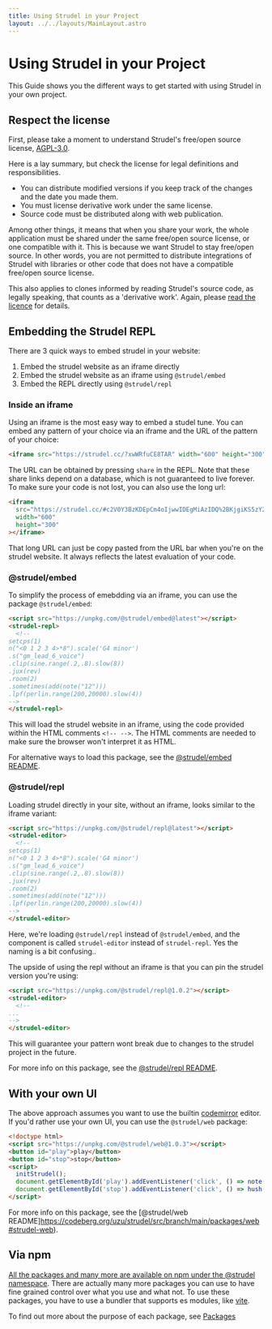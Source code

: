 ```yaml
---
title: Using Strudel in your Project
layout: ../../layouts/MainLayout.astro
---
```


# Using Strudel in your Project

This Guide shows you the different ways to get started with using Strudel in your own project.

## Respect the license

First, please take a moment to understand Strudel's free/open source license, 
[AGPL-3.0](https://www.gnu.org/licenses/agpl-3.0.en.html).

Here is a lay summary, but check the license for legal definitions and responsibilities.

* You can distribute modified versions if you keep track of the changes and the date you made them.
* You must license derivative work under the same license. 
* Source code must be distributed along with web publication.

Among other things, it means that when you share your work, the whole application must be shared under the same free/open source license, or one compatible with it. This is because we want Strudel to stay free/open source. In other words, you are not permitted to distribute integrations of Strudel with libraries or other code that does not have a compatible free/open source license. 

This also applies to clones informed by reading Strudel's source code, as legally speaking, that counts as a 'derivative work'. Again, please [read the licence](https://www.gnu.org/licenses/agpl-3.0.en.html) for details.

## Embedding the Strudel REPL

There are 3 quick ways to embed strudel in your website:

1. Embed the strudel website as an iframe directly
2. Embed the strudel website as an iframe using `@strudel/embed`
3. Embed the REPL directly using `@strudel/repl`

### Inside an iframe

Using an iframe is the most easy way to embed a studel tune.
You can embed any pattern of your choice via an iframe and the URL of the pattern of your choice:

```html
<iframe src="https://strudel.cc/?xwWRfuCE8TAR" width="600" height="300"></iframe>
```

The URL can be obtained by pressing `share` in the REPL.
Note that these share links depend on a database, which is not guaranteed to live forever.
To make sure your code is not lost, you can also use the long url:

```html
<iframe
  src="https://strudel.cc/#c2V0Y3BzKDEpCm4oIjwwIDEgMiAzIDQ%2BKjgiKS5zY2FsZSgnRzQgbWlub3InKQoucygiZ21fbGVhZF82X3ZvaWNlIikKLmNsaXAoc2luZS5yYW5nZSguMiwuOCkuc2xvdyg4KSkKLmp1eChyZXYpCi5yb29tKDIpCi5zb21ldGltZXMoYWRkKG5vdGUoIjEyIikpKQoubHBmKHBlcmxpbi5yYW5nZSgyMDAsMjAwMDApLnNsb3coNCkp"
  width="600"
  height="300"
></iframe>
```

That long URL can just be copy pasted from the URL bar when you're on the strudel website. It always reflects the latest evaluation of your code.

### @strudel/embed

To simplify the process of emebdding via an iframe, you can use the package `@strudel/embed`:

```html
<script src="https://unpkg.com/@strudel/embed@latest"></script>
<strudel-repl>
  <!--
setcps(1)
n("<0 1 2 3 4>*8").scale('G4 minor')
.s("gm_lead_6_voice")
.clip(sine.range(.2,.8).slow(8))
.jux(rev)
.room(2)
.sometimes(add(note("12")))
.lpf(perlin.range(200,20000).slow(4))
-->
</strudel-repl>
```

This will load the strudel website in an iframe, using the code provided within the HTML comments `<!-- -->`.
The HTML comments are needed to make sure the browser won't interpret it as HTML.

For alternative ways to load this package, see the [@strudel/embed README](https://codeberg.org/uzu/strudel/src/branch/main/packages/embed#strudel-embed).

### @strudel/repl

Loading strudel directly in your site, without an iframe, looks similar to the iframe variant:

```html
<script src="https://unpkg.com/@strudel/repl@latest"></script>
<strudel-editor>
  <!--
setcps(1)
n("<0 1 2 3 4>*8").scale('G4 minor')
.s("gm_lead_6_voice")
.clip(sine.range(.2,.8).slow(8))
.jux(rev)
.room(2)
.sometimes(add(note("12")))
.lpf(perlin.range(200,20000).slow(4))
-->
</strudel-editor>
```

Here, we're loading `@strudel/repl` instead of `@strudel/embed`, and the component is called `strudel-editor` instead of `strudel-repl`.
Yes the naming is a bit confusing..

The upside of using the repl without an iframe is that you can pin the strudel version you're using:

```html
<script src="https://unpkg.com/@strudel/repl@1.0.2"></script>
<strudel-editor>
  <!--
...  
-->
</strudel-editor>
```

This will guarantee your pattern wont break due to changes to the strudel project in the future.

For more info on this package, see the [@strudel/repl README](https://codeberg.org/uzu/strudel/src/branch/main/packages/repl#strudel-repl).

## With your own UI

The above approach assumes you want to use the builtin [codemirror](https://codemirror.net/) editor.
If you'd rather use your own UI, you can use the `@strudel/web` package:

```html
<!doctype html>
<script src="https://unpkg.com/@strudel/web@1.0.3"></script>
<button id="play">play</button>
<button id="stop">stop</button>
<script>
  initStrudel();
  document.getElementById('play').addEventListener('click', () => note('<c a f e>(3,8)').jux(rev).play());
  document.getElementById('stop').addEventListener('click', () => hush());
</script>
```

For more info on this package, see the [@strudel/web README]https://codeberg.org/uzu/strudel/src/branch/main/packages/web#strudel-web).

## Via npm

[All the packages and many more are available on npm under the @strudel namespace](https://www.npmjs.com/search?q=%40strudel).
There are actually many more packages you can use to have fine grained control over what you use and what not.
To use these packages, you have to use a bundler that supports es modules, like [vite](https://vitejs.dev/).

To find out more about the purpose of each package, see [Packages](/technical-manual/packages)
